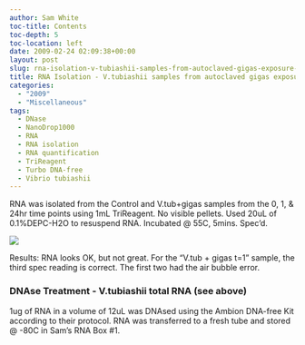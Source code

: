 ```yaml
---
author: Sam White
toc-title: Contents
toc-depth: 5
toc-location: left
date: 2009-02-24 02:09:38+00:00
layout: post
slug: rna-isolation-v-tubiashii-samples-from-autoclaved-gigas-exposure-from-20081218
title: RNA Isolation - V.tubiashii samples from autoclaved gigas exposure (from 20081218)
categories:
  - "2009"
  - "Miscellaneous"
tags:
  - DNase
  - NanoDrop1000
  - RNA
  - RNA isolation
  - RNA quantification
  - TriReagent
  - Turbo DNA-free
  - Vibrio tubiashii
---
```


RNA was isolated from the Control and V.tub+gigas samples from the 0, 1, & 24hr time points using 1mL TriReagent. No visible pellets. Used 20uL of 0.1%DEPC-H2O to resuspend RNA. Incubated @ 55C, 5mins. Spec'd.

![](https://eagle.fish.washington.edu/Arabidopsis/RNA%20Spec%20Readings/20090223%20RNA%20SJW.jpg)

Results: RNA looks OK, but not great. For the "V.tub + gigas t=1" sample, the third spec reading is correct. The first two had the air bubble error.





### DNAse Treatment - V.tubiashii total RNA (see above)



1ug of RNA in a volume of 12uL was DNAsed using the Ambion DNA-free Kit according to their protocol. RNA was transferred to a fresh tube and stored @ -80C in Sam's RNA Box #1.
